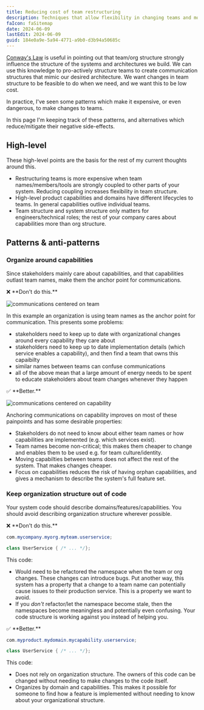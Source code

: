 ```yaml
---
title: Reducing cost of team restructuring
description: Techniques that allow flexibility in changing teams and moving ownership.
faIcon: faSitemap
date: 2024-06-09
lastEdit: 2024-06-09
guid: 184e0a9e-5a94-4771-a9b0-d3b94a50685c
---
```


[Conway's Law](https://en.wikipedia.org/wiki/Conway%27s_law) is useful in pointing out that team/org structure strongly influence the structure of the systems and architectures we build.
We can use this knowledge to pro-actively structure teams to create communication structures that mimic our desired architecture.
We want changes in team structure to be feasible to do when we need, and we want this to be low cost.

In practice, I've seen some patterns which make it expensive, or even dangerous, to make changes to teams.

In this page I'm keeping track of these patterns, and alternatives which reduce/mitigate their negative side-effects.

## High-level

These high-level points are the basis for the rest of my current thoughts around this.

 - Restructuring teams is more expensive when team names/members/tools are strongly coupled to other parts of your system. Reducing coupling increases flexibility in team structure.
 - High-level product capabilities and domains have different lifecycles to teams. In general capabilities outlive individual teams.
 - Team structure and system structure only matters for engineers/technical roles; the rest of your company cares about capabilities more than org structure.

## Patterns & anti-patterns

### Organize around capabilities

Since stakeholders mainly care about capabilities, and that capabilities outlast team names, make them the anchor point for communications.

<div className="mt-8 text-lg"> ❌ **Don't do this.** </div>

![communications centered on team](/images/team-centered-communications.jpg)

In this example an organization is using team names as the anchor point for communication. This presents some problems:

 - stakeholders need to keep up to date with organizational changes around every capability they care about
 - stakeholders need to keep up to date implementation details (which service enables a capability), and then find a team that owns this capaibilty
 - similar names between teams can confuse communications
 - all of the above mean that a large amount of energy needs to be spent to educate stakeholders about team changes whenever they happen

<div className="mt-8 text-lg"> ✅ **Better.** </div>

![communications centered on capability](/images/capability-centered-communications.jpg)

Anchoring communications on capability improves on most of these painpoints and has some desirable properties:

 - Stakeholders do not need to know about either team names or how capabilities are implemented (e.g. which services exist).
 - Team names become non-critical; this makes them cheaper to change and enables them to be used e.g. for team culture/identity.
 - Moving capabilties between teams does not affect the rest of the system. That makes changes cheaper.
 - Focus on capabilities reduces the risk of having orphan capabilities, and gives a mechanism to describe the system's full feature set.

### Keep organization structure out of code

Your system code should describe domains/features/capabilities. You should avoid describing organization structure wherever possible.

<div className="mt-8 text-lg"> ❌ **Don't do this.** </div>

```java
com.mycompany.myorg.myteam.userservice;

class UserService { /* ... */};
```

This code:

 - Would need to be refactored the namespace when the team or org changes. These changes can introduce bugs.
Put another way, this system has a property that a change to a team name can potentially cause issues to their production service. This is a property we want to avoid.
 - If you _don't_ refactor/let the namespace become stale, then the namespaces become meaningless and potentially even confusing. Your code structure is working against you instead of helping you.


<div className="mt-8 text-lg"> ✅ **Better.** </div>

```java
com.myproduct.mydomain.mycapability.userservice;

class UserService { /* ... */};
```

This code:

 - Does not rely on organization structure. The owners of this code can be changed without needing to make changes to the code itself.
 - Organizes by domain and capabilities. This makes it possible for someone to find how a feature is implemented without needing to know about your organizational structure.


